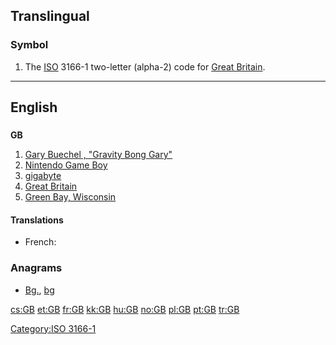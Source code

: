 ==Translingual==
===Symbol===
{{infl|mul|symbol}}
# The [[ISO]] 3166-1 two-letter (alpha-2) code for [[Great Britain]].

[[Category:ISO 3166-1]]
----
==English==

==={{initialism}}===
'''GB'''

# [[Gary Buechel , "Gravity Bong Gary"]]
# [[w:Nintendo Game Boy|Nintendo Game Boy]]
# [[gigabyte]]
# [[Great Britain]]
# [[w:Green Bay, Wisconsin|Green Bay, Wisconsin]]

====Translations====
{{trans-top|gigabyte}}
* French: {{t+|fr|Go}}
{{trans-mid}}
{{trans-bottom}}

===Anagrams===
* [[Bg.#English|Bg.]], [[bg#English|bg]]

[[cs:GB]]
[[et:GB]]
[[fr:GB]]
[[kk:GB]]
[[hu:GB]]
[[no:GB]]
[[pl:GB]]
[[pt:GB]]
[[tr:GB]]